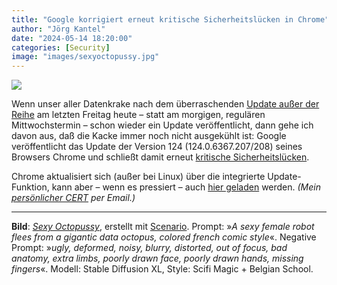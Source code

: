 ```yaml
---
title: "Google korrigiert erneut kritische Sicherheitslücken in Chrome"
author: "Jörg Kantel"
date: "2024-05-14 18:20:00"
categories: [Security]
image: "images/sexyoctopussy.jpg"
---
```


[![](images/sexyoctopussy-b.jpg)](https://www.flickr.com/photos/schockwellenreiter/53561418296/)

Wenn unser aller Datenkrake nach dem überraschenden [Update außer der Reihe](https://kantel.github.io/posts/2024051001_security_alert_chrome/) am letzten Freitag heute -- statt am morgigen, regulären Mittwochstermin -- schon wieder ein Update veröffentlicht, dann gehe ich davon aus, daß die Kacke immer noch nicht ausgekühlt ist: Google veröffentlicht das Update der Version 124 (124.0.6367.207/208) seines Browsers Chrome und schließt damit erneut [kritische Sicherheitslücken](https://chromereleases.googleblog.com/2024/05/stable-channel-update-for-desktop_13.html).

Chrome aktualisiert sich (außer bei Linux) über die integrierte Update-Funktion, kann aber -- wenn es pressiert -- auch [hier geladen](https://www.google.com/intl/de/chrome/browser/) werden. *(Mein [persönlicher CERT](http://www.gwdg.de/~mreiman1/) per Email.)*

---

**Bild**: *[Sexy Octopussy](https://www.flickr.com/photos/schockwellenreiter/53561418296/)*, erstellt mit [Scenario](http://cognitiones.kantel-chaos-team.de/technikgeschichte/rechnerundnetze/scenario.html). Prompt: »*A sexy female robot flees from a gigantic data octopus, colored french comic style*«. Negative Prompt: »*ugly, deformed, noisy, blurry, distorted, out of focus, bad anatomy, extra limbs, poorly drawn face, poorly drawn hands, missing fingers*«. Modell: Stable Diffusion XL, Style: Scifi Magic + Belgian School.